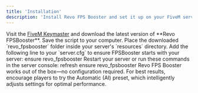 ```yaml
---
title: 'Installation'
description: 'Install Revo FPS Booster and set it up on your FiveM server.'
---
```


<Steps>
  <Step title="Download FPS Booster">
    Visit the <a href="https://keymaster.fivem.net/" target="_blank">FiveM Keymaster</a> and download the latest version of **Revo FPSBooster**. Save the script to your computer.
  </Step>
  <Step title="Add to Resources">
    Place the downloaded `revo_fpsbooster` folder inside your server's `resources` directory.
  </Step>
  <Step title="Configure server.cfg">
    Add the following line to your `server.cfg` to ensure FPSBooster starts with your server:
    <CodeGroup>
      ensure revo_fpsbooster
    </CodeGroup>
  </Step>
  <Step title="Start the Resource">
    Restart your server or run these commands in the server console:
    <CodeGroup>
      refresh
      ensure revo_fpsbooster
    </CodeGroup>
  </Step>
</Steps>

<Tip>
  Revo FPS Booster works out of the box—no configuration required. For best results, encourage players to try the Automatic (AI) preset, which intelligently adjusts settings for optimal performance.
</Tip>